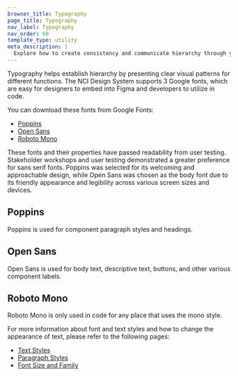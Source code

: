 ```yaml
---
browser_title: Typography
page_title: Typography
nav_label: Typography
nav_order: 60
template_type: utility
meta_description: |
  Explore how to create consistency and communicate hierarchy through your page's typography using headings, text styles, fonts, and other tokens and utilities.
---
```


Typography helps establish hierarchy by presenting clear visual patterns for different functions. The NCI Design System supports 3 Google fonts, which are easy for designers to embed into Figma and developers to utilize in code.

You can download these fonts from Google Fonts:

- [Poppins](https://fonts.google.com/specimen/Poppins)
- [Open Sans](https://fonts.google.com/specimen/Open+Sans)
- [Roboto Mono](https://fonts.google.com/specimen/Roboto+Mono)

These fonts and their properties have passed readability from user testing. Stakeholder workshops and user testing demonstrated a greater preference for sans serif fonts. Poppins was selected for its welcoming and approachable design, while Open Sans was chosen as the body font due to its friendly appearance and legibility across various screen sizes and devices.

## Poppins

Poppins is used for component paragraph styles and headings.

## Open Sans

Open Sans is used for body text, descriptive text, buttons, and other various component labels.

## Roboto Mono

Roboto Mono is only used in code for any place that uses the mono style.

For more information about font and text styles and how to change the appearance of text, please refer to the following pages:

- [Text Styles](/foundations/typography/text-styles)
- [Paragraph Styles](/foundations/typography/paragraph-styles)
- [Font Size and Family](/foundations/typography/fonts)
